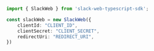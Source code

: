 ```typescript index.ts
import { SlackWeb } from 'slack-web-typescript-sdk';

const slackWeb = new SlackWeb({
    clientId: "CLIENT_ID",
    clientSecret: "CLIENT_SECRET",
    redirectUri: "REDIRECT_URI",
})